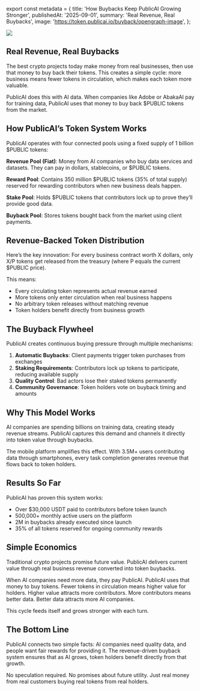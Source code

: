 ﻿export const metadata = {
  title: 'How Buybacks Keep PublicAI Growing Stronger',
  publishedAt: '2025-09-01',
  summary: 'Real Revenue, Real Buybacks',
  image: 'https://token.publicai.io/buyback/opengraph-image',
};

![](https://token.publicai.io/buyback/opengraph-image)

## Real Revenue, Real Buybacks

The best crypto projects today make money from real businesses, then use that money to buy back their tokens. This creates a simple cycle: more business means fewer tokens in circulation, which makes each token more valuable.

PublicAI does this with AI data. When companies like Adobe or AbakaAI pay for training data, PublicAI uses that money to buy back $PUBLIC tokens from the market.

## How PublicAI’s Token System Works

PublicAI operates with four connected pools using a fixed supply of 1 billion $PUBLIC tokens:

**Revenue Pool (Fiat)**: Money from AI companies who buy data services and datasets. They can pay in dollars, stablecoins, or $PUBLIC tokens.

**Reward Pool**: Contains 350 million $PUBLIC tokens (35% of total supply) reserved for rewarding contributors when new business deals happen.

**Stake Pool**: Holds $PUBLIC tokens that contributors lock up to prove they’ll provide good data.

**Buyback Pool**: Stores tokens bought back from the market using client payments.

## Revenue-Backed Token Distribution

Here’s the key innovation: For every business contract worth X dollars, only X/P tokens get released from the treasury (where P equals the current $PUBLIC price).

This means:

- Every circulating token represents actual revenue earned
- More tokens only enter circulation when real business happens
- No arbitrary token releases without matching revenue
- Token holders benefit directly from business growth

## The Buyback Flywheel

PublicAI creates continuous buying pressure through multiple mechanisms:

1.  **Automatic Buybacks**: Client payments trigger token purchases from exchanges
2.  **Staking Requirements**: Contributors lock up tokens to participate, reducing available supply
3.  **Quality Control**: Bad actors lose their staked tokens permanently
4.  **Community Governance**: Token holders vote on buyback timing and amounts

## Why This Model Works

AI companies are spending billions on training data, creating steady revenue streams. PublicAI captures this demand and channels it directly into token value through buybacks.

The mobile platform amplifies this effect. With 3.5M+ users contributing data through smartphones, every task completion generates revenue that flows back to token holders.

## Results So Far

PublicAI has proven this system works:

- Over $30,000 USDT paid to contributors before token launch
- 500,000+ monthly active users on the platform
- 2M in buybacks already executed since launch
- 35% of all tokens reserved for ongoing community rewards

## Simple Economics

Traditional crypto projects promise future value. PublicAI delivers current value through real business revenue converted into token buybacks.

When AI companies need more data, they pay PublicAI. PublicAI uses that money to buy tokens. Fewer tokens in circulation means higher value for holders. Higher value attracts more contributors. More contributors means better data. Better data attracts more AI companies.

This cycle feeds itself and grows stronger with each turn.

## The Bottom Line

PublicAI connects two simple facts: AI companies need quality data, and people want fair rewards for providing it. The revenue-driven buyback system ensures that as AI grows, token holders benefit directly from that growth.

No speculation required. No promises about future utility. Just real money from real customers buying real tokens from real holders.
